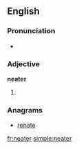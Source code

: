 ==English==

===Pronunciation===
* {{audio|En-us-neater.ogg|Audio (US)}}

===Adjective===
'''neater'''

# {{comparative of|neat}}

===Anagrams===
* [[renate#English|renate]]

[[fr:neater]]
[[simple:neater]]